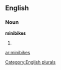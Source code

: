 
==English==

===Noun===
'''minibikes'''

# {{plural of|[[minibike]]}}

[[Category:English plurals]]

[[ar:minibikes]]